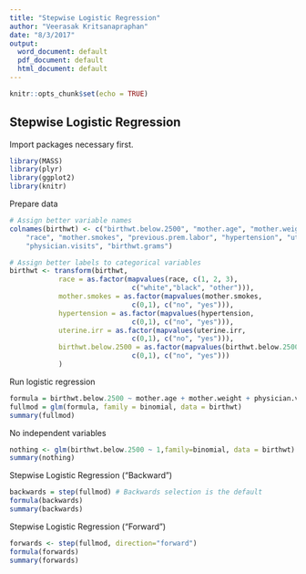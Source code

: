 ```yaml
---
title: "Stepwise Logistic Regression"
author: "Veerasak Kritsanapraphan"
date: "8/3/2017"
output:
  word_document: default
  pdf_document: default
  html_document: default
---
```


```r
knitr::opts_chunk$set(echo = TRUE)
```

## Stepwise Logistic Regression

Import packages necessary first.

```r
library(MASS)
library(plyr)
library(ggplot2)
library(knitr)
```

Prepare data

```r
# Assign better variable names
colnames(birthwt) <- c("birthwt.below.2500", "mother.age", "mother.weight", 
    "race", "mother.smokes", "previous.prem.labor", "hypertension", "uterine.irr", 
    "physician.visits", "birthwt.grams")

# Assign better labels to categorical variables
birthwt <- transform(birthwt, 
            race = as.factor(mapvalues(race, c(1, 2, 3), 
                              c("white","black", "other"))),
            mother.smokes = as.factor(mapvalues(mother.smokes, 
                              c(0,1), c("no", "yes"))),
            hypertension = as.factor(mapvalues(hypertension, 
                              c(0,1), c("no", "yes"))),
            uterine.irr = as.factor(mapvalues(uterine.irr, 
                              c(0,1), c("no", "yes"))),
            birthwt.below.2500 = as.factor(mapvalues(birthwt.below.2500,
                              c(0,1), c("no", "yes")))
            )

```

Run logistic regression

```r
formula = birthwt.below.2500 ~ mother.age + mother.weight + physician.visits + mother.smokes + uterine.irr + previous.prem.labor + hypertension
fullmod = glm(formula, family = binomial, data = birthwt)
summary(fullmod)
```

No independent variables

```r
nothing <- glm(birthwt.below.2500 ~ 1,family=binomial, data = birthwt)
summary(nothing)
```

Stepwise Logistic Regression ("Backward")
```r
backwards = step(fullmod) # Backwards selection is the default
formula(backwards)
summary(backwards) 
```

Stepwise Logistic Regression ("Forward")
```r
forwards <- step(fullmod, direction="forward")
formula(forwards)
summary(forwards)
```


